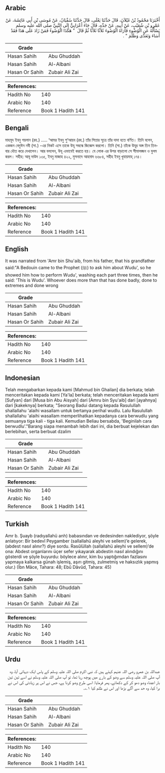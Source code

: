 ## Arabic


<div dir="rtl" lang="ar" style={{fontSize:'larger',backgroundColor:'#f8f9fa',padding:20}}>
أَخْبَرَنَا مَحْمُودُ بْنُ غَيْلاَنَ، قَالَ حَدَّثَنَا يَعْلَى، قَالَ حَدَّثَنَا سُفْيَانُ، عَنْ مُوسَى بْنِ أَبِي عَائِشَةَ، عَنْ عَمْرِو بْنِ شُعَيْبٍ، عَنْ أَبِيهِ، عَنْ جَدِّهِ، قَالَ جَاءَ أَعْرَابِيٌّ إِلَى النَّبِيِّ صلى الله عليه وسلم يَسْأَلُهُ عَنِ الْوُضُوءِ فَأَرَاهُ الْوُضُوءَ ثَلاَثًا ثَلاَثًا ثُمَّ قَالَ ‏ "‏ هَكَذَا الْوُضُوءُ فَمَنْ زَادَ عَلَى هَذَا فَقَدْ أَسَاءَ وَتَعَدَّى وَظَلَمَ ‏"‏ ‏.‏
</div>
<div style={{backgroundColor:'#f8f9fa',padding:20, marginBottom: 10}}><table> <thead> <tr> <th>Grade</th> <th></th> </tr> </thead> <tbody> <tr><td>Hasan Sahih</td><td>Abu Ghuddah</td></tr><tr><td>Hasan Sahih</td><td>Al-Albani</td></tr><tr><td>Hasan Or Sahih</td><td>Zubair Ali Zai</td></tr></tbody></table><table> <thead> <tr> <th>References:</th> <th></th> </tr> </thead> <tbody><tr><td>Hadith No</td><td>140</td></tr><tr><td>Arabic No</td><td>140</td></tr><tr><td>Reference</td><td>Book 1 Hadith 141</td></tr></tbody></table></div>

## Bengali


<div dir="ltr" lang="bn" style={{fontSize:'larger',backgroundColor:'#f8f9fa',padding:20}}>
মাহমূদ ইবনু গয়লান (রহ.) ..... ‘আমর ইবনু শু‘আয়ব (রহ.) তাঁর পিতার সূত্রে তাঁর দাদা হতে বর্ণিত। তিনি বলেন, একজন বেদুঈন নবী (সা.) -এর নিকট এসে তাকে উযূ সম্বন্ধে জিজ্ঞেস করলো। তিনি (সা.) তাঁকে উযূর অঙ্গ তিন তিনবার ধৌত করে দেখালেন। আর বললেন, উযূ এভাবেই করতে হয়। যে লোক এর উপর বাড়ালো সে সীমালঙ্ঘন ও যুলম করল। সহীহ: আবূ দাউদ ১৩৫, ইবনু মাজাহ ৪২২, মুসনাদে আহমাদ ৬৬৮৪, সহীহ ইবনু খুযায়মাহ্ ১৭৪।
</div>
<div style={{backgroundColor:'#f8f9fa',padding:20, marginBottom: 10}}><table> <thead> <tr> <th>Grade</th> <th></th> </tr> </thead> <tbody> <tr><td>Hasan Sahih</td><td>Abu Ghuddah</td></tr><tr><td>Hasan Sahih</td><td>Al-Albani</td></tr><tr><td>Hasan Or Sahih</td><td>Zubair Ali Zai</td></tr></tbody></table><table> <thead> <tr> <th>References:</th> <th></th> </tr> </thead> <tbody><tr><td>Hadith No</td><td>140</td></tr><tr><td>Arabic No</td><td>140</td></tr><tr><td>Reference</td><td>Book 1 Hadith 141</td></tr></tbody></table></div>

## English


<div dir="ltr" lang="en" style={{fontSize:'larger',backgroundColor:'#f8f9fa',padding:20}}>
It was narrated from 'Amr bin Shu'aib, from his father, that his grandfather said:"A Bedouin came to the Prophet (ﷺ) to ask him about Wudu', so he showed him how to perform Wudu', washing each part three times, then he said: 'This is Wudu'. Whoever does more than that has done badly, done to extremes and done wrong
</div>
<div style={{backgroundColor:'#f8f9fa',padding:20, marginBottom: 10}}><table> <thead> <tr> <th>Grade</th> <th></th> </tr> </thead> <tbody> <tr><td>Hasan Sahih</td><td>Abu Ghuddah</td></tr><tr><td>Hasan Sahih</td><td>Al-Albani</td></tr><tr><td>Hasan Or Sahih</td><td>Zubair Ali Zai</td></tr></tbody></table><table> <thead> <tr> <th>References:</th> <th></th> </tr> </thead> <tbody><tr><td>Hadith No</td><td>140</td></tr><tr><td>Arabic No</td><td>140</td></tr><tr><td>Reference</td><td>Book 1 Hadith 141</td></tr></tbody></table></div>

## Indonesian


<div dir="ltr" lang="id" style={{fontSize:'larger',backgroundColor:'#f8f9fa',padding:20}}>
Telah mengabarkan kepada kami [Mahmud bin Ghailan] dia berkata; telah menceritakan kepada kami [Ya'la] berkata; telah menceritakan kepada kami [Sufyan] dari [Musa bin Abu Aisyah] dari [Amru bin Syu'aib] dari [ayahnya] dari [kakeknya] berkata; "Seorang Badui datang kepada Rasulullah shallallahu 'alaihi wasallam untuk bertanya perihal wudlu. Lalu Rasulullah shallallahu 'alaihi wasallam memperlihatkan kepadanya cara berwudlu yang semuanya tiga kali - tiga kali. Kemudian Beliau bersabda, 'Beginilah cara berwudlu'."Barang siapa menambah lebih dari ini, dia berbuat kejelekan dan berlebihan, serta berbuat dzalim
</div>
<div style={{backgroundColor:'#f8f9fa',padding:20, marginBottom: 10}}><table> <thead> <tr> <th>Grade</th> <th></th> </tr> </thead> <tbody> <tr><td>Hasan Sahih</td><td>Abu Ghuddah</td></tr><tr><td>Hasan Sahih</td><td>Al-Albani</td></tr><tr><td>Hasan Or Sahih</td><td>Zubair Ali Zai</td></tr></tbody></table><table> <thead> <tr> <th>References:</th> <th></th> </tr> </thead> <tbody><tr><td>Hadith No</td><td>140</td></tr><tr><td>Arabic No</td><td>140</td></tr><tr><td>Reference</td><td>Book 1 Hadith 141</td></tr></tbody></table></div>

## Turkish


<div dir="ltr" lang="tr" style={{fontSize:'larger',backgroundColor:'#f8f9fa',padding:20}}>
Amr b. Şuayb (radıyallahü anh) babasından ve dedesinden naklediyor, şöyle anlatıyor: Bir bedevî Peygamber (sallallahü aleyhi ve sellem)’e gelerek, (abdest nasıl alınır?) diye sordu. Rasûlüllah (sallallahü aleyhi ve sellem)’de ona: Abdest organlarını üçer sefer yıkayarak abdestin nasıl alındığını gösterdi ve şöyle buyurdu: böylece alınır, kim bu yaptığımdan fazlasını yapmaya kalkarsa günah işlemiş, aşırı gitmiş, zulmetmiş ve haksızlık yapmış olur.) (İbn Mâce, Tahara: 48; Ebû Dâvûd, Tahara: 45)
</div>
<div style={{backgroundColor:'#f8f9fa',padding:20, marginBottom: 10}}><table> <thead> <tr> <th>Grade</th> <th></th> </tr> </thead> <tbody> <tr><td>Hasan Sahih</td><td>Abu Ghuddah</td></tr><tr><td>Hasan Sahih</td><td>Al-Albani</td></tr><tr><td>Hasan Or Sahih</td><td>Zubair Ali Zai</td></tr></tbody></table><table> <thead> <tr> <th>References:</th> <th></th> </tr> </thead> <tbody><tr><td>Hadith No</td><td>140</td></tr><tr><td>Arabic No</td><td>140</td></tr><tr><td>Reference</td><td>Book 1 Hadith 141</td></tr></tbody></table></div>

## Urdu


<div dir="rtl" lang="ur" style={{fontSize:'larger',backgroundColor:'#f8f9fa',padding:20}}>
عبداللہ بن عمرو رضی اللہ عنہم کہتے ہیں کہ نبی اکرم صلی اللہ علیہ وسلم کے پاس ایک دیہاتی آیا، وہ آپ صلی اللہ علیہ وسلم سے وضو کے بارے میں پوچھ رہا تھا، تو آپ صلی اللہ علیہ وسلم نے اسے تین تین بار اعضاء وضو دھو کر کے دکھائے، پھر فرمایا: اسی طرح وضو کرنا ہے، جس نے اس پر زیادتی کی اس نے برا کیا، وہ حد سے آگے بڑھا اور اس نے ظلم کیا ۱؎۔
</div>
<div style={{backgroundColor:'#f8f9fa',padding:20, marginBottom: 10}}><table> <thead> <tr> <th>Grade</th> <th></th> </tr> </thead> <tbody> <tr><td>Hasan Sahih</td><td>Abu Ghuddah</td></tr><tr><td>Hasan Sahih</td><td>Al-Albani</td></tr><tr><td>Hasan Or Sahih</td><td>Zubair Ali Zai</td></tr></tbody></table><table> <thead> <tr> <th>References:</th> <th></th> </tr> </thead> <tbody><tr><td>Hadith No</td><td>140</td></tr><tr><td>Arabic No</td><td>140</td></tr><tr><td>Reference</td><td>Book 1 Hadith 141</td></tr></tbody></table></div>